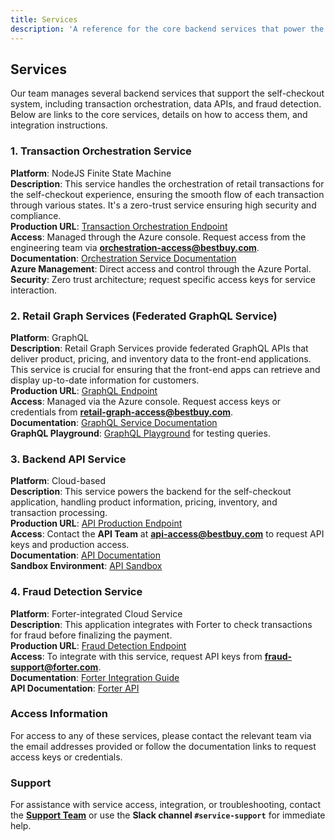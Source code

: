 ```yaml
---
title: Services
description: 'A reference for the core backend services that power the self-checkout experience, including links to production URLs, documentation, and integration details.'
---
```


## Services

Our team manages several backend services that support the self-checkout system, including transaction orchestration, data APIs, and fraud detection. Below are links to the core services, details on how to access them, and integration instructions.

### 1. **Transaction Orchestration Service**
**Platform**: NodeJS Finite State Machine  
**Description**: This service handles the orchestration of retail transactions for the self-checkout experience, ensuring the smooth flow of each transaction through various states. It's a zero-trust service ensuring high security and compliance.  
**Production URL**: [Transaction Orchestration Endpoint](https://api.bestbuy.com/transactions)  
**Access**: Managed through the Azure console. Request access from the engineering team via **[orchestration-access@bestbuy.com](mailto:orchestration-access@bestbuy.com)**.  
**Documentation**: [Orchestration Service Documentation](https://github.com/team/transaction-orchestration/wiki)  
**Azure Management**: Direct access and control through the Azure Portal.  
**Security**: Zero trust architecture; request specific access keys for service interaction.

### 2. **Retail Graph Services (Federated GraphQL Service)**
**Platform**: GraphQL  
**Description**: Retail Graph Services provide federated GraphQL APIs that deliver product, pricing, and inventory data to the front-end applications. This service is crucial for ensuring that the front-end apps can retrieve and display up-to-date information for customers.  
**Production URL**: [GraphQL Endpoint](https://api.bestbuy.com/graphql)  
**Access**: Managed via the Azure console. Request access keys or credentials from **[retail-graph-access@bestbuy.com](mailto:retail-graph-access@bestbuy.com)**.  
**Documentation**: [GraphQL Service Documentation](https://github.com/team/retail-graph-services/wiki)  
**GraphQL Playground**: [GraphQL Playground](https://playground.bestbuy.com/graphql) for testing queries.

### 3. **Backend API Service**
**Platform**: Cloud-based  
**Description**: This service powers the backend for the self-checkout application, handling product information, pricing, inventory, and transaction processing.  
**Production URL**: [API Production Endpoint](https://api.bestbuy.com/checkout)  
**Access**: Contact the **API Team** at **[api-access@bestbuy.com](mailto:api-access@bestbuy.com)** to request API keys and production access.  
**Documentation**: [API Documentation](https://developer.bestbuy.com)  
**Sandbox Environment**: [API Sandbox](https://sandbox-api.bestbuy.com/checkout)  

### 4. **Fraud Detection Service**
**Platform**: Forter-integrated Cloud Service  
**Description**: This application integrates with Forter to check transactions for fraud before finalizing the payment.  
**Production URL**: [Fraud Detection Endpoint](https://api.forter.com/fraud-check)  
**Access**: To integrate with this service, request API keys from **[fraud-support@forter.com](mailto:fraud-support@forter.com)**.  
**Documentation**: [Forter Integration Guide](https://www.forter.com/docs)  
**API Documentation**: [Forter API](https://www.forter.com/api)

### Access Information

For access to any of these services, please contact the relevant team via the email addresses provided or follow the documentation links to request access keys or credentials.

### Support

For assistance with service access, integration, or troubleshooting, contact the **[Support Team](mailto:support@bestbuy.com)** or use the **Slack channel `#service-support`** for immediate help.
